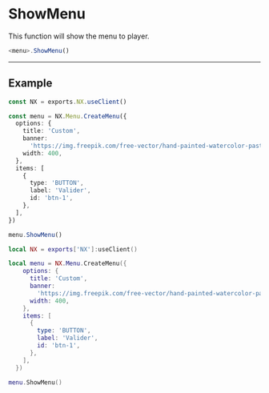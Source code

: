 
# ShowMenu

This function will show the menu to player.

```typescript
<menu>.ShowMenu()
```

---

## Example

<Tabs>
<TabItem value="ts" label="TypeScript">

```typescript title="/rc/client/menu/menu.service.ts"
const NX = exports.NX.useClient()

const menu = NX.Menu.CreateMenu({
  options: {
    title: 'Custom',
    banner:
      'https://img.freepik.com/free-vector/hand-painted-watercolor-pastel-sky-background_23-2148902771.jpg?w=2000',
    width: 400,
  },
  items: [
    {
      type: 'BUTTON',
      label: 'Valider',
      id: 'btn-1',
    },
  ],
})

menu.ShowMenu()
```

</TabItem>
<TabItem value="lua" label="Lua">

```lua title="/rc/client/menu/menu.service.ts"
local NX = exports['NX']:useClient()

local menu = NX.Menu.CreateMenu({
    options: {
      title: 'Custom',
      banner:
        'https://img.freepik.com/free-vector/hand-painted-watercolor-pastel-sky-background_23-2148902771.jpg?w=2000',
      width: 400,
    },
    items: [
      {
        type: 'BUTTON',
        label: 'Valider',
        id: 'btn-1',
      },
    ],
  })

menu.ShowMenu()
```

</TabItem>
</Tabs>
